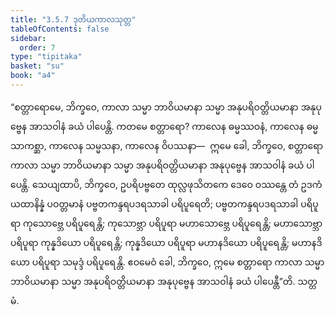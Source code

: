 ```yaml
---
title: "3.5.7 ဒုတိယကာလသုတ္တ"
tableOfContents: false
sidebar:
  order: 7
type: "tipitaka"
basket: "su"
book: "a4"
---
```



<DynamicBreadcrumb />

<Division number="147" book="a4" e="ch" v="15" p="457">

<Paragraph number="894" book="a4">
“စတ္တာရောမေ, ဘိက္ခဝေ, ကာလာ သမ္မာ ဘာဝိယမာနာ သမ္မာ အနုပရိဝတ္တိယမာနာ အနုပုဗ္ဗေန အာသဝါနံ ခယံ ပါပေန္တိ. ကတမေ စတ္တာရော? ကာလေန ဓမ္မဿဝနံ, ကာလေန ဓမ္မသာကစ္ဆာ, ကာလေန သမ္မသနာ, ကာလေန ဝိပဿနာ—  ဣမေ ခေါ, ဘိက္ခဝေ, စတ္တာရော ကာလာ သမ္မာ ဘာဝိယမာနာ သမ္မာ အနုပရိဝတ္တိယမာနာ အနုပုဗ္ဗေန အာသဝါနံ ခယံ ပါပေန္တိ.
</Paragraph>

<Paragraph number="895" book="a4">
သေယျထာပိ, ဘိက္ခဝေ, ဥပရိပဗ္ဗတေ ထုလ္လဖုသိတကေ ဒေဝေ ဝဿန္တေ တံ ဥဒကံ ယထာနိန္နံ ပဝတ္တမာနံ ပဗ္ဗတကန္ဒရပဒရသာခါ ပရိပူရေတိ; ပဗ္ဗတကန္ဒရပဒရသာခါ ပရိပူရာ ကုသောဗ္ဘေ ပရိပူရေန္တိ; ကုသောဗ္ဘာ ပရိပူရာ မဟာသောဗ္ဘေ ပရိပူရေန္တိ; မဟာသောဗ္ဘာ ပရိပူရာ ကုန္နဒိယော ပရိပူရေန္တိ; ကုန္နဒိယော ပရိပူရာ မဟာနဒိယော ပရိပူရေန္တိ; မဟာနဒိယော ပရိပူရာ သမုဒ္ဒံ ပရိပူရေန္တိ. ဧဝမေဝံ ခေါ, ဘိက္ခဝေ, ဣမေ စတ္တာရော ကာလာ သမ္မာ ဘာဝိယမာနာ သမ္မာ အနုပရိဝတ္တိယမာနာ အနုပုဗ္ဗေန အာသဝါနံ ခယံ ပါပေန္တီ”တိ.

</Paragraph>
</Division>

<Paragraph number="896" type="center" book="a4">
သတ္တမံ.
</Paragraph>